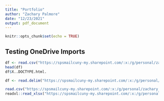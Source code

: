 ```yaml
---
title: "Portfolio"
author: "Zachary Palmore"
date: "12/23/2021"
output: pdf_document
---
```


```r
knitr::opts_chunk$set(echo = TRUE)
```

## Testing OneDrive Imports

```r
df <- read.csv("https://spsmailcuny-my.sharepoint.com/:x:/g/personal/zachary_palmore20_spsmail_cuny_edu/EX30TP2o9uZBpgpT3kQ0fs8BW0o0y1FP7ZcfShDaKZy6ig?e=2j7np3")
head(df)
df$X..DOCTYPE.html.
```



```r
df <- read.delim("https://spsmailcuny-my.sharepoint.com/:x:/g/personal/zachary_palmore20_spsmail_cuny_edu/EX30TP2o9uZBpgpT3kQ0fs8BW0o0y1FP7ZcfShDaKZy6ig?e=2j7np3")
```

```r
read.csv("https://spsmailcuny-my.sharepoint.com/:x:/g/personal/zachary_palmore20_spsmail_cuny_edu/EX30TP2o9uZBpgpT3kQ0fs8BW0o0y1FP7ZcfShDaKZy6ig?e=2j7np3")
readxl::read_xlsx("https://spsmailcuny-my.sharepoint.com/:x:/g/personal/zachary_palmore20_spsmail_cuny_edu/EX30TP2o9uZBpgpT3kQ0fs8BW0o0y1FP7ZcfShDaKZy6ig?e=2j7np3")
```

